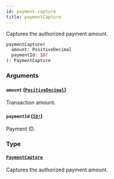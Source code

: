 ```yaml
---
id: payment-capture
title: paymentCapture
---
```


Captures the authorized payment amount.

```graphql
paymentCapture(
  amount: PositiveDecimal
  paymentId: ID!
): PaymentCapture

```

### Arguments

#### `amount` ([`PositiveDecimal`](/docs/developer/api-reference/scalars/positive-decimal))

Transaction amount.

#### `paymentId` ([`ID!`](/docs/developer/api-reference/scalars/id))

Payment ID.

### Type

#### [`PaymentCapture`](/docs/developer/api-reference/objects/payment-capture)

Captures the authorized payment amount.
